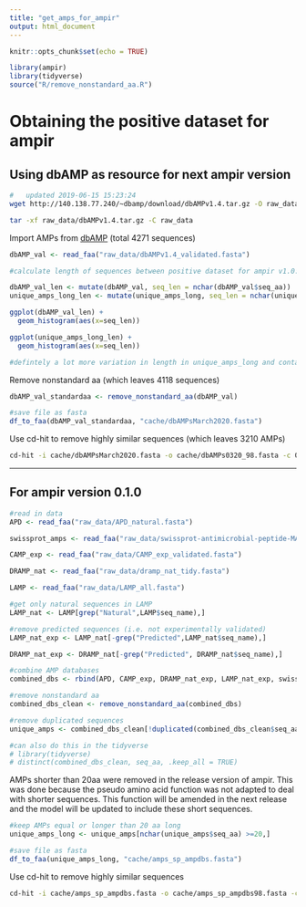 ```yaml
---
title: "get_amps_for_ampir"
output: html_document
---
```


```r
knitr::opts_chunk$set(echo = TRUE)
```

```r
library(ampir)
library(tidyverse)
source("R/remove_nonstandard_aa.R")
```

# Obtaining the positive dataset for ampir

## Using dbAMP as resource for next ampir version

```bash
# 	updated 2019-06-15 15:23:24
wget http://140.138.77.240/~dbamp/download/dbAMPv1.4.tar.gz -O raw_data/dbAMPv1.4.tar.gz

tar -xf raw_data/dbAMPv1.4.tar.gz -C raw_data
```

Import AMPs from [dbAMP](http://140.138.77.240/~dbamp/download.php) (total 4271 sequences)
```r
dbAMP_val <- read_faa("raw_data/dbAMPv1.4_validated.fasta")
```

```r
#calculate length of sequences between positive dataset for ampir v1.0.0 and dbAMP_val

dbAMP_val_len <- mutate(dbAMP_val, seq_len = nchar(dbAMP_val$seq_aa))
unique_amps_long_len <- mutate(unique_amps_long, seq_len = nchar(unique_amps_long$seq_aa))

ggplot(dbAMP_val_len) + 
  geom_histogram(aes(x=seq_len))

ggplot(unique_amps_long_len) + 
  geom_histogram(aes(x=seq_len))

#defintely a lot more variation in length in unique_amps_long and contains longer sequences
```

Remove nonstandard aa (which leaves 4118 sequences)
```r
dbAMP_val_standardaa <- remove_nonstandard_aa(dbAMP_val)
```

```r
#save file as fasta
df_to_faa(dbAMP_val_standardaa, "cache/dbAMPsMarch2020.fasta")
```

Use cd-hit to remove highly similar sequences  (which leaves 3210 AMPs)
```bash
cd-hit -i cache/dbAMPsMarch2020.fasta -o cache/dbAMPs0320_98.fasta -c 0.98 -g 1
```


----------------------------------------------------------------------------------------------------------------------

## For ampir version 0.1.0
```r
#read in data
APD <- read_faa("raw_data/APD_natural.fasta")

swissprot_amps <- read_faa("raw_data/swissprot-antimicrobial-peptide-MAY.fasta")

CAMP_exp <- read_faa("raw_data/CAMP_exp_validated.fasta")

DRAMP_nat <- read_faa("raw_data/dramp_nat_tidy.fasta")

LAMP <- read_faa("raw_data/LAMP_all.fasta")
```

```r
#get only natural sequences in LAMP
LAMP_nat <- LAMP[grep("Natural",LAMP$seq_name),]
```

```r
#remove predicted sequences (i.e. not experimentally validated)
LAMP_nat_exp <- LAMP_nat[-grep("Predicted",LAMP_nat$seq_name),]

DRAMP_nat_exp <- DRAMP_nat[-grep("Predicted", DRAMP_nat$seq_name),]

```

```r
#combine AMP databases
combined_dbs <- rbind(APD, CAMP_exp, DRAMP_nat_exp, LAMP_nat_exp, swissprot_amps)

#remove nonstandard aa
combined_dbs_clean <- remove_nonstandard_aa(combined_dbs)
```

```r
#remove duplicated sequences 
unique_amps <- combined_dbs_clean[!duplicated(combined_dbs_clean$seq_aa),]

#can also do this in the tidyverse
# library(tidyverse)
# distinct(combined_dbs_clean, seq_aa, .keep_all = TRUE)
```

AMPs shorter than 20aa were removed in the release version of ampir. This was done because the pseudo amino acid function was not adapted to deal with shorter sequences. This function will be amended in the next release and the model will be updated to include these short sequences.
```r
#keep AMPs equal or longer than 20 aa long
unique_amps_long <- unique_amps[nchar(unique_amps$seq_aa) >=20,]
```


```r
#save file as fasta
df_to_faa(unique_amps_long, "cache/amps_sp_ampdbs.fasta")
```

Use cd-hit to remove highly similar sequences
```bash
cd-hit -i cache/amps_sp_ampdbs.fasta -o cache/amps_sp_ampdbs98.fasta -c 0.98 -g 1
```

